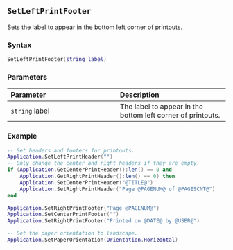 ::: {.minipage data-latex="{\textwidth}"}
## `SetLeftPrintFooter`

Sets the label to appear in the bottom left corner of printouts\index{printing!headers \& footers}.

### Syntax {-}

``` .lua
SetLeftPrintFooter(string label)
```

### Parameters {-}

**Parameter** | **Description**
| :-- | :-- |
| `string` label | The label to appear in the bottom left corner of printouts. |

### Example\index{examples!changing printer settings} {-}

``` .lua
-- Set headers and footers for printouts.
Application.SetLeftPrintHeader("")
-- Only change the center and right headers if they are empty.
if (Application.GetCenterPrintHeader():len() == 0 and
    Application.GetRightPrintHeader():len() == 0) then
    Application.SetCenterPrintHeader("@TITLE@")
    Application.SetRightPrintHeader("Page @PAGENUM@ of @PAGESCNT@")
end

Application.SetRightPrintFooter("Page @PAGENUM@")
Application.SetCenterPrintFooter("")
Application.SetRightPrintFooter("Printed on @DATE@ by @USER@")

-- Set the paper orientation to landscape.
Application.SetPaperOrientation(Orientation.Horizontal)
```
:::

